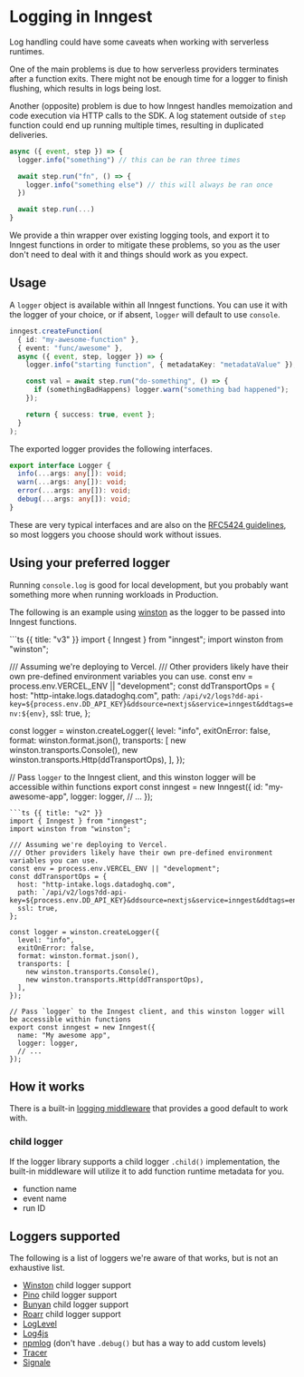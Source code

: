 
# Logging in Inngest <VersionBadge version="v2.0.0+" />

Log handling could have some caveats when working with serverless runtimes.

One of the main problems is due to how serverless providers terminates after a function exits.
There might not be enough time for a logger to finish flushing, which results in logs being lost.

Another (opposite) problem is due to how Inngest handles memoization and code execution via HTTP calls to the SDK.
A log statement outside of `step` function could end up running multiple times, resulting in duplicated deliveries.

```ts {{ title: "example-fn.ts" }}
async ({ event, step }) => {
  logger.info("something") // this can be ran three times

  await step.run("fn", () => {
    logger.info("something else") // this will always be ran once
  })

  await step.run(...)
}
```

We provide a thin wrapper over existing logging tools, and export it to Inngest functions in order to mitigate these
problems, so you as the user don't need to deal with it and things should work as you expect.

## Usage

A `logger` object is available within all Inngest functions. You can use it with the logger of your choice,
or if absent, `logger` will default to use `console`.

```ts
inngest.createFunction(
  { id: "my-awesome-function" },
  { event: "func/awesome" },
  async ({ event, step, logger }) => {
    logger.info("starting function", { metadataKey: "metadataValue" });

    const val = await step.run("do-something", () => {
      if (somethingBadHappens) logger.warn("something bad happened");
    });

    return { success: true, event };
  }
);
```

The exported logger provides the following interfaces.

```ts
export interface Logger {
  info(...args: any[]): void;
  warn(...args: any[]): void;
  error(...args: any[]): void;
  debug(...args: any[]): void;
}
```

These are very typical interfaces and are also on the [RFC5424 guidelines](https://datatracker.ietf.org/doc/html/rfc5424#section-6.2.1), so most loggers you choose should work without issues.


## Using your preferred logger

Running `console.log` is good for local development, but you probably want something more when running workloads in Production.

The following is an example using [winston][winston] as the logger to be passed into Inngest functions.

<CodeGroup filename="inngest/client.ts">
```ts {{ title: "v3" }}
import { Inngest } from "inngest";
import winston from "winston";

/// Assuming we're deploying to Vercel.
/// Other providers likely have their own pre-defined environment variables you can use.
const env = process.env.VERCEL_ENV || "development";
const ddTransportOps = {
  host: "http-intake.logs.datadoghq.com",
  path: `/api/v2/logs?dd-api-key=${process.env.DD_API_KEY}&ddsource=nextjs&service=inngest&ddtags=env:${env}`,
  ssl: true,
};

const logger = winston.createLogger({
  level: "info",
  exitOnError: false,
  format: winston.format.json(),
  transports: [
    new winston.transports.Console(),
    new winston.transports.Http(ddTransportOps),
  ],
});

// Pass `logger` to the Inngest client, and this winston logger will be accessible within functions
export const inngest = new Inngest({
  id: "my-awesome-app",
  logger: logger,
  // ...
});
```
```ts {{ title: "v2" }}
import { Inngest } from "inngest";
import winston from "winston";

/// Assuming we're deploying to Vercel.
/// Other providers likely have their own pre-defined environment variables you can use.
const env = process.env.VERCEL_ENV || "development";
const ddTransportOps = {
  host: "http-intake.logs.datadoghq.com",
  path: `/api/v2/logs?dd-api-key=${process.env.DD_API_KEY}&ddsource=nextjs&service=inngest&ddtags=env:${env}`,
  ssl: true,
};

const logger = winston.createLogger({
  level: "info",
  exitOnError: false,
  format: winston.format.json(),
  transports: [
    new winston.transports.Console(),
    new winston.transports.Http(ddTransportOps),
  ],
});

// Pass `logger` to the Inngest client, and this winston logger will be accessible within functions
export const inngest = new Inngest({
  name: "My awesome app",
  logger: logger,
  // ...
});
```
</CodeGroup>

## How it works

There is a built-in [logging middleware](/docs/reference/middleware/examples#logging) that provides a good default to work
with.

### child logger

If the logger library supports a child logger `.child()` implementation, the built-in middleware will utilize it to add
function runtime metadata for you.

- function name
- event name
- run ID

## Loggers supported

The following is a list of loggers we're aware of that works, but is not an exhaustive list.

- [Winston][winston] <Tag>child logger support</Tag>
- [Pino](https://github.com/pinojs/pino) <Tag>child logger support</Tag>
- [Bunyan](https://github.com/trentm/node-bunyan) <Tag>child logger support</Tag>
- [Roarr](https://github.com/gajus/roarr) <Tag>child logger support</Tag>
- [LogLevel](https://github.com/pimterry/loglevel)
- [Log4js](https://github.com/log4js-node/log4js-node)
- [npmlog](https://github.com/npm/npmlog) (don't have `.debug()` but has a way to add custom levels)
- [Tracer](https://github.com/baryon/tracer)
- [Signale](https://github.com/klaudiosinani/signale)

[winston]: https://github.com/winstonjs/winston
